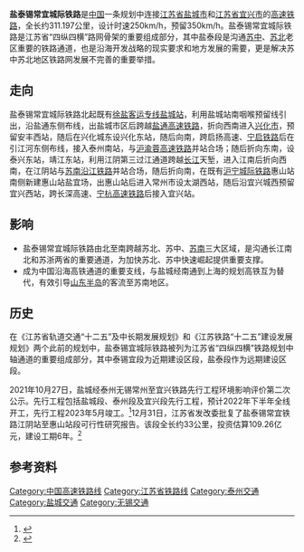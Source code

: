 {{江苏未来建设}}
{{Infobox rail system-route
|rail_name=盐泰锡常宜城际铁路
|other_name=盐泰锡常宜铁路
|banner_color=blue
|image=
|caption=
|system_map=
|mapimage_width=
|map_bgcolor=
|code_name=
|locale={{PRC}}[[江苏省|江苏省]]
|service_type=客运专线
|network=
|start=[[盐城站|盐城站]]<br >[[宜兴站|宜兴站]]
|open_operation=
|end_operation=
|operation_note=
|system_length= 311.197 km
|length_in_operation=
|total_length= 
|line_title=线路
|lines=[[复线铁路|复线]]
|stations=11
|route_title=线路
|main_route=
|secondary_route=
|branch_route=
|standard=
|main_stations=
|ridership=
|fleet_size=
|max_speed=  250 km/h<br>（预留 350 km/h）
|track_gauge={{标准轨}}
|min_radius= 
|max_grade= 
|block_signal=
|electrification=[[接触网供电|接触网供电]]：50Hz 25,000V
|depot=
|operator= [[上海局集团|上海局集团]]
|franchise=
|hq=
|key_person=
|website=
|route_map=
|collapsed=
}}
'''盐泰锡常宜城际铁路'''是[[中国|中国]]一条规划中连接[[江苏省|江苏省]][[盐城市|盐城市]]和[[江苏省|江苏省]][[宜兴市|宜兴市]]的[[高速铁路|高速铁路]]，全长约311.197公里，设计时速250km/h，预留350km/h。盐泰锡常宜城际铁路是江苏省“四纵四横”路网骨架的重要组成部分，其中盐泰段是沟通[[苏中|苏中]]、[[苏北|苏北]]老区重要的铁路通道，也是沿海开发战略的现实要求和地方发展的需要，更是解决苏中苏北地区铁路网发展不完善的重要举措。

==走向==
盐泰锡常宜城际铁路北起既有[[徐盐客运专线|徐盐客运专线]][[盐城站|盐城站]]，利用盐城站南咽喉预留线引出，沿盐通东侧布线，出盐城市区后跨越[[盐通高速铁路|盐通高速铁路]]，折向西南进入[[兴化市|兴化市]]，预留安丰西站，随后在兴化城东设兴化东站，随后向南，跨启扬高速、[[宁启铁路|宁启铁路]]后在引江河东侧布线，接入泰州南站，与[[沪渝蓉高速铁路|沪渝蓉高速铁路]]并站合场；随后折向东南，设泰兴东站，靖江东站，利用江阴第三过江通道跨越[[长江|长江]]天堑，进入江南后折向西南，在江阴站与[[苏南沿江铁路|苏南沿江铁路]]并站合场，随后折向南，在既有[[沪宁城际铁路|沪宁城际铁路]]惠山站南侧新建惠山站盐宜场，出惠山站后进入常州市设太湖西站，随后沿宜兴城西预留宜兴西站，跨长深高速、[[宁杭高速铁路|宁杭高速铁路]]后接入宜兴站。

==影响==
*盐泰锡常宜城际铁路由北至南跨越苏北、苏中、[[苏南|苏南]]三大区域，是沟通长江南北和苏浙两省的重要通道，为加快苏北、苏中快速崛起提供重要支撑。
*成为中国沿海高铁通道的重要支线，与盐城经南通到上海的规划高铁互为替代，有效引导[[山东半岛|山东半岛]]的客流至苏南地区。

== 历史 ==
在《江苏省轨道交通“十二五”及中长期发展规划》和《江苏铁路“十二五”建设发展规划》两个此前的规划中，盐泰锡宜城际铁路被列为江苏省“四纵四横”铁路规划中轴通道的重要组成部分，其中泰锡宜段为近期建设区段，盐泰段作为远期建设区段。

2021年10月27日，盐城经泰州无锡常州至宜兴铁路先行工程环境影响评价第二次公示。先行工程包括盐城段、泰州段及宜兴段先行工程，预计2022年下半年全线开工，先行工程2023年5月竣工。<ref>{{cite web |title=盐城经泰州无锡常州至宜兴铁路先行工程环境影响评价第二次公示 |url=http://www.jshbgz.cn/hpgs/202110/t20211027_464263.html |website=江苏环保公众网 |accessdate=2021-10-28 |date=2021-10-27 |archive-date=2021-10-28 |archive-url=https://web.archive.org/web/20211028105640/http://www.jshbgz.cn/hpgs/202110/t20211027_464263.html |dead-url=no }}</ref>12月31日，江苏省发改委批复了盐泰锡常宜铁路江阴站至惠山站段可行性研究报告。该段全长约33公里，投资估算109.26亿元，建设工期6年。<ref>{{cite web |title=定了！无锡新一条铁路 |url=http://news.thmz.com/col89/2022-01-02/1316840.html |website=太湖明珠网 |accessdate=2022-01-02 |date=2022-01-02}}</ref>

== 参考资料 ==
{{Reflist}}

{{盐泰锡常宜城际铁路|nocat}}
{{江苏铁路}}
{{中国高速铁路}}
{{兴化交通}}
[[Category:中国高速铁路线|Category:中国高速铁路线]]
[[Category:江苏省铁路线|Category:江苏省铁路线]]
[[Category:泰州交通|Category:泰州交通]]
[[Category:盐城交通|Category:盐城交通]]
[[Category:无锡交通|Category:无锡交通]]
